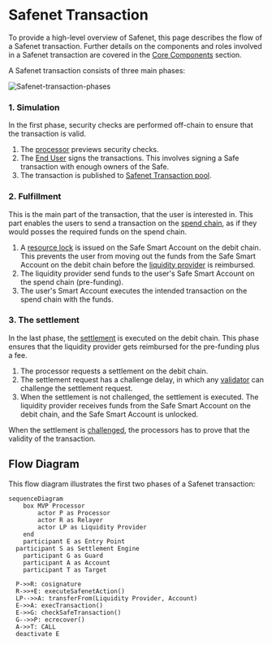# Safenet Transaction

To provide a high-level overview of Safenet, this page describes the flow of a Safenet transaction.
Further details on the components and roles involved in a Safenet transaction are covered in the [Core Components](core-components/processor.mdx) section.

A Safenet transaction consists of three main phases:

![Safenet-transaction-phases](../../assets/safenet-transaction-phases.png)

### 1. Simulation

In the first phase, security checks are performed off-chain to ensure that the transaction is valid.

1. The [processor](./core-components/processor.mdx) previews security checks.
2. The [End User](./core-components/end-user.mdx) signs the transactions. This involves signing a Safe transaction with enough owners of the Safe.
3. The transaction is published to [Safenet Transaction pool](./core-components/transaction-service.mdx).

### 2. Fulfillment

This is the main part of the transaction, that the user is interested in. This part enables the users to send a transaction on the [spend chain](./chains.mdx), as if they would posses the required funds on the spend chain.

1. A [resource lock](./concepts/resource-lock.mdx) is issued on the Safe Smart Account on the debit chain. This prevents the user from moving out the funds from the Safe Smart Account on the debit chain before the [liquidity provider](./core-components/liquidity-provider.mdx) is reimbursed.
2. The liquidity provider send funds to the user's Safe Smart Account on the spend chain (pre-funding).
3. The user's Smart Account executes the intended transaction on the spend chain with the funds.

### 3. The settlement

In the last phase, the [settlement](./concepts/settlement.mdx) is executed on the debit chain. 
This phase ensures that the liquidity provider gets reimbursed for the pre-funding plus a fee.

1. The processor requests a settlement on the debit chain. 
2. The settlement request has a challenge delay, in which any [validator](./core-components/validator.mdx) can challenge the settlement request.
3. When the settlement is not challenged, the settlement is executed. The liquidity provider receives funds from the Safe Smart Account on the debit chain, and the Safe Smart Account is unlocked.

When the settlement is [challenged](./concepts/challenge.mdx), the processors has to prove that the validity of the transaction.

## Flow Diagram

This flow diagram illustrates the first two phases of a Safenet transaction:

``` mermaid
sequenceDiagram
	box MVP Processor
		actor P as Processor
		actor R as Relayer
		actor LP as Liquidity Provider
	end
	participant E as Entry Point
  participant S as Settlement Engine
	participant G as Guard
	participant A as Account
	participant T as Target
 
  P->>R: cosignature
  R->>+E: executeSafenetAction()
  LP-->>A: transferFrom(Liquidity Provider, Account)
  E->>A: execTransaction()
  E->>G: checkSafeTransaction()
  G-->>P: ecrecover()
  A->>T: CALL
  deactivate E
```